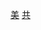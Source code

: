 {{Navbox
| name = 美國現存共產黨
| title = {{flag|美國}}現存[[共产主义]]政党和组织
| state = {{{state|autocollapse}}}
| bodyclass = hlist
| above =
| group1 = [[马克思列宁主义]]
| list1 =
* [[美國共產黨]]
* [[美国共产党（临时）]]
* [[自由道路社会主义组织]]
* [[进步劳工党]]
* [[工人世界党]]
* [[劳工革命组织]]
* [[美国工人党]]
* [[革命黑豹党]]
* [[共产主义之声组织]]
| group2 = [[托洛茨基主义]]
| list2 =
* [[自由社会党]]
* [[社会主义行动 (美国)|社會主義行動]]
* [[社会主义替代 (美国)|社會主義替代]]
* [[社會主義平等黨 (美國)|社會主義平等黨]]
* [[社会主义工人组织]]
* [[社会主义组织者]]
* [[第四国际干部会议]]
* [[斯巴达克斯主义联盟]]
* [[争取革命党联盟]]
* [[火花 (美国)|火花]]
* [[革命工人联盟 (美国)|革命工人联盟]]
| group3 = [[毛主义]]
| list3 =
* [[美国革命共产党]]
* [[新非洲黑豹党]]
| group4 = [[霍查主义]]
| list4 =
* [[美国劳工党]]
* [[美国马列主义组织]]
| group5 = 其他派別
| list5 =
* [[全非人民革命党]]
* [[争取社会主义和解放党]]
* [[社會主義工人黨 (美國)|社會主義工人黨]]
* [[争取新美国革命者联盟]]
| below = [[共产党列表]]
}}<noinclude>
{{collapsible option}}
[[Category:共产党模板|美]]
[[Category:美國政黨模板|共]]
</noinclude>